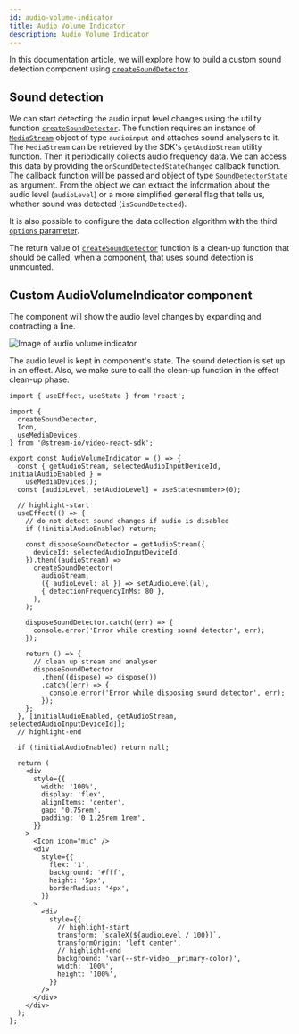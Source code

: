 ```yaml
---
id: audio-volume-indicator
title: Audio Volume Indicator
description: Audio Volume Indicator
---
```



In this documentation article, we will explore how to build a custom sound detection component using [`createSoundDetector`](https://github.com/GetStream/stream-video-js/tree/main/packages/client/src/helpers/sound-detector.ts).

## Sound detection
We can start detecting the audio input level changes using the utility function [`createSoundDetector`](https://github.com/GetStream/stream-video-js/tree/main/packages/client/src/helpers/sound-detector.ts).  The function requires an instance of [`MediaStream`](https://developer.mozilla.org/en-US/docs/Web/API/MediaStream) object of type `audioinput` and attaches sound analysers to it. The `MediaStream` can be retrieved by the SDK's `getAudioStream` utility function. Then it periodically collects audio frequency data. We can access this data by providing the `onSoundDetectedStateChanged` callback function. The callback function will be passed and object of type [`SoundDetectorState`](https://github.com/GetStream/stream-video-js/tree/main/packages/client/src/helpers/sound-detector.ts) as argument. From the object we can extract the information about the audio level (`audioLevel`) or a more simplified general flag that tells us, whether sound was detected (`isSoundDetected`).

It is also possible to configure the data collection algorithm with the third [`options` parameter](https://github.com/GetStream/stream-video-js/tree/main/packages/client/src/helpers/sound-detector.ts).

The return value of [`createSoundDetector`](https://github.com/GetStream/stream-video-js/tree/main/packages/client/src/helpers/sound-detector.ts) function is a clean-up function that should be called, when a component, that uses sound detection is unmounted.

## Custom AudioVolumeIndicator component
The component will show the audio level changes by expanding and contracting a line.

<img src={AudioVolumeIndicator} alt="Image of audio volume indicator"/>

The audio level is kept in component's state. The sound detection is set up in an effect. Also, we make sure to call the clean-up function in the effect clean-up phase.


```tsx
import { useEffect, useState } from 'react';

import {
  createSoundDetector,
  Icon,
  useMediaDevices,
} from '@stream-io/video-react-sdk';

export const AudioVolumeIndicator = () => {
  const { getAudioStream, selectedAudioInputDeviceId, initialAudioEnabled } =
    useMediaDevices();
  const [audioLevel, setAudioLevel] = useState<number>(0);

  // highlight-start
  useEffect(() => {
    // do not detect sound changes if audio is disabled
    if (!initialAudioEnabled) return;

    const disposeSoundDetector = getAudioStream({
      deviceId: selectedAudioInputDeviceId,
    }).then((audioStream) =>
      createSoundDetector(
        audioStream,
        ({ audioLevel: al }) => setAudioLevel(al),
        { detectionFrequencyInMs: 80 },
      ),
    );

    disposeSoundDetector.catch((err) => {
      console.error('Error while creating sound detector', err);
    });

    return () => {
      // clean up stream and analyser
      disposeSoundDetector
        .then((dispose) => dispose())
        .catch((err) => {
          console.error('Error while disposing sound detector', err);
        });
    };
  }, [initialAudioEnabled, getAudioStream, selectedAudioInputDeviceId]);
  // highlight-end

  if (!initialAudioEnabled) return null;

  return (
    <div
      style={{
        width: '100%',
        display: 'flex',
        alignItems: 'center',
        gap: '0.75rem',
        padding: '0 1.25rem 1rem',
      }}
    >
      <Icon icon="mic" />
      <div
        style={{
          flex: '1',
          background: '#fff',
          height: '5px',
          borderRadius: '4px',
        }}
      >
        <div
          style={{
            // highlight-start
            transform: `scaleX(${audioLevel / 100})`,
            transformOrigin: 'left center',
            // highlight-end
            background: 'var(--str-video__primary-color)',
            width: '100%',
            height: '100%',
          }}
        />
      </div>
    </div>
  );
};
```
